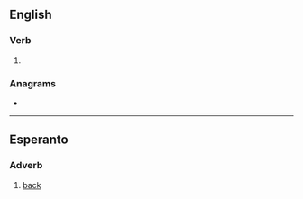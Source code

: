 ==English==

===Verb===
{{en-verb}}

# {{obsolete spelling of|en|return}}

===Anagrams===
* {{anagrams|en|a=eenrrtu|retuner}}

----

==Esperanto==

===Adverb===
{{eo-head}}

# [[back]]